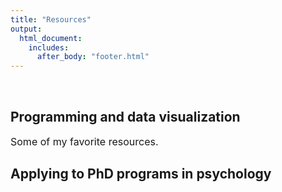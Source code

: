 ```yaml
---
title: "Resources"
output:
  html_document:
    includes:
      after_body: "footer.html"
---
```


<br>

## Programming and data visualization

<font size="3.5">
Some of my favorite resources.
</font>

## Applying to PhD programs in psychology